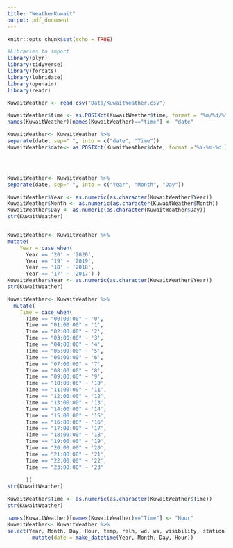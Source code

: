 ```yaml
---
title: "WeatherKuwait"
output: pdf_document
---
```


```r
knitr::opts_chunk$set(echo = TRUE)
```

```r
#Libraries to import
library(plyr)
library(tidyverse)
library(forcats)
library(lubridate)
library(openair)
library(readr)
```


```r
KuwaitWeather <- read_csv("Data/KuwaitWeather.csv")

```

```r
KuwaitWeather$time <- as.POSIXct(KuwaitWeather$time, format = '%m/%d/%Y %H:%M') 
names(KuwaitWeather)[names(KuwaitWeather)=="time"] <- "date"
```


```r
KuwaitWeather<- KuwaitWeather %>%
separate(date, sep=" ", into = c("date", "Time"))
KuwaitWeather$date<- as.POSIXct(KuwaitWeather$date, format ='%Y-%m-%d')




KuwaitWeather<- KuwaitWeather %>%
separate(date, sep="-", into = c("Year", "Month", "Day"))

KuwaitWeather$Year <- as.numeric(as.character(KuwaitWeather$Year))
KuwaitWeather$Month <- as.numeric(as.character(KuwaitWeather$Month))
KuwaitWeather$Day <- as.numeric(as.character(KuwaitWeather$Day))
str(KuwaitWeather)



```

```r

KuwaitWeather<- KuwaitWeather %>%
mutate(
    Year = case_when(
      Year == '20' ~ '2020',
      Year == '19' ~ '2019',
      Year == '18' ~ '2018',
      Year == '17' ~ '2017') )
KuwaitWeather$Year <- as.numeric(as.character(KuwaitWeather$Year))
str(KuwaitWeather)

KuwaitWeather<- KuwaitWeather %>%
  mutate(
    Time = case_when(
      Time == "00:00:00" ~ '0',
      Time == "01:00:00" ~ '1',
      Time == "02:00:00" ~ '2',
      Time == "03:00:00" ~ '3',
      Time == "04:00:00" ~ '4',
      Time == "05:00:00" ~ '5',
      Time == "06:00:00" ~ '6',
      Time == "07:00:00" ~ '7',
      Time == "08:00:00" ~ '8',
      Time == "09:00:00" ~ '9',
      Time == "10:00:00" ~ '10',
      Time == "11:00:00" ~ '11',
      Time == "12:00:00" ~ '12',
      Time == "13:00:00" ~ '13',
      Time == "14:00:00" ~ '14',
      Time == "15:00:00" ~ '15',
      Time == "16:00:00" ~ '16',
      Time == "17:00:00" ~ '17',
      Time == "18:00:00" ~ '18',
      Time == "19:00:00" ~ '19',
      Time == "20:00:00" ~ '20',
      Time == "21:00:00" ~ '21',
      Time == "22:00:00" ~ '22',
      Time == "23:00:00" ~ '23'
     
      ))
str(KuwaitWeather)

KuwaitWeather$Time <- as.numeric(as.character(KuwaitWeather$Time))
str(KuwaitWeather)

```

```r
names(KuwaitWeather)[names(KuwaitWeather)=="Time"] <- "Hour"
KuwaitWeather<- KuwaitWeather %>%
select(Year, Month, Day, Hour, temp, relh, wd, ws, visibility, station)  %>%
        mutate(date = make_datetime(Year, Month, Day, Hour))

```







